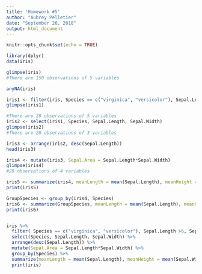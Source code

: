 ```yaml
---
title: 'Homework #5'
author: "Aubrey Pelletier"
date: "September 26, 2018"
output: html_document
---
```


```r
knitr::opts_chunk$set(echo = TRUE)
```

```r
library(dplyr)
data(iris)

glimpse(iris)
#There are 150 observations of 5 variables

anyNA(iris)

iris1 <- filter(iris, Species == c("virginica", "versicolor"), Sepal.Length >6, Sepal.Width >2.5)
glimpse(iris1)

#There are 28 observations of 5 variables 
iris2 <- select(iris1, Species, Sepal.Length, Sepal.Width)
glimpse(iris2)
#There are 28 observations of 3 variables  

iris3 <- arrange(iris2, desc(Sepal.Length))
head(iris3)  

iris4 <- mutate(iris3, Sepal.Area = Sepal.Length*Sepal.Width)
glimpse(iris4)
#28 observations of 4 variables

iris5 <- summarize(iris4, meanLength = mean(Sepal.Length), meanHeight = mean(Sepal.Width), number = n())
print(iris5)

GroupSpecies <- group_by(iris4, Species)
iris6 <- summarize(GroupSpecies, meanLength = mean(Sepal.Length), meanHeight = mean(Sepal.Width), number = n())
print(iris6)


iris %>% 
  filter( Species == c("virginica", "versicolor"), Sepal.Length >6, Sepal.Width >2.5) %>%
  select(Species, Sepal.Length, Sepal.Width) %>%
  arrange(desc(Sepal.Length)) %>%
  mutate(Sepal.Area = Sepal.Length*Sepal.Width) %>%
  group_by(Species) %>%
  summarize(meanLength = mean(Sepal.Length), meanHeight = mean(Sepal.Width), number = n()) %>%
  print(iris)


  
```